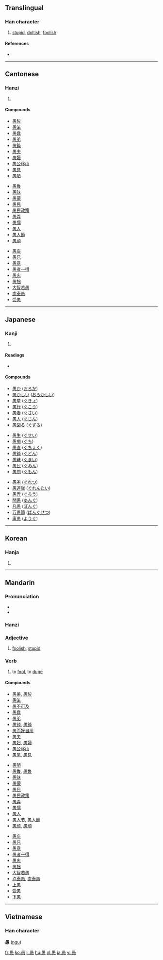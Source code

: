==Translingual==

===Han character===
{{Han char|rn=61|rad=心|as=09|sn=13|four=6033<sub>2</sub>|canj=田月心 (WBP)}}

# [[stupid]], [[doltish]], [[foolish]]

====References====
* {{Han ref|kx=0395.120|dkj=10946|hdz=42321.070|uh=611A|ud=24858|bh=B74D|bd=46925}}

----

==Cantonese==

===Hanzi===
{{yue-hanzi|jyut=|y=yu4}}

# {{defn|Cantonese|sort=心09}}

====Compounds====
{{top3}}
* [[愚騃]]
* [[愚笨]]
* [[愚蠢]]
* [[愚弟]]
* [[愚鈍]]
* [[愚夫]]
* [[愚婦]]
* [[愚公移山]]
* [[愚見]]
* [[愚陋]]
{{mid3}}
* [[愚魯]]
* [[愚昧]]
* [[愚蒙]]
* [[愚民]]
* [[愚民政策]]
* [[愚弄]]
* [[愚懦]]
* [[愚人]]
* [[愚人節]]
* [[愚頑]]
{{mid3}}
* [[愚妄]]
* [[愚兄]]
* [[愚意]]
* [[愚者一得]]
* [[愚忠]]
* [[愚拙]]
* [[大智若愚]]
* [[盧泰愚]]
* [[受愚]]
{{bottom}}

----

==Japanese==

===Kanji===
{{ja-kanji|grade=c|rs=心09}}

# {{defn|Japanese}}

====Readings====
* {{ja-readings|on=[[ぐ]] (gu)|kun=[[おろか]] (oroka)}}

====Compounds====
{{top3}}
* [[愚か]] ([[おろか]])
* [[愚かしい]] ([[おろかしい]])
* [[愚挙]] ([[ぐきょ]])
* [[愚行]] ([[ぐこう]])
* [[愚妻]] ([[ぐさい]])
* [[愚人]] ([[ぐじん]])
* [[愚図る]] ([[ぐずる]])
{{mid3}}
* [[愚生]] ([[ぐせい]])
* [[愚痴]] ([[ぐち]])
* [[愚直]] ([[ぐちょく]])
* [[愚鈍]] ([[ぐどん]])
* [[愚昧]] ([[ぐまい]])
* [[愚民]] ([[ぐみん]])
* [[愚問]] ([[ぐもん]])
{{mid3}}
* [[愚劣]] ([[ぐれつ]])
* [[愚連隊]] ([[ぐれんたい]])
* [[愚弄]] ([[ぐろう]])
* [[闇愚]] ([[あんぐ]])
* [[凡愚]] ([[ぼんぐ]])
* [[万愚節]] ([[ばんぐせつ]])
* [[庸愚]] ([[ようぐ]])
{{bottom}}

----

==Korean==

===Hanja===
{{ko-hanja|hangeul=우|eumhun=|rv=u|mr=u|y=wu}}

# {{defn|Korean|sort=心09}}

----

==Mandarin==

===Pronunciation===
* {{audio|Zh-yú.ogg|audio}}
* {{IPA|[ y˧˥ ]}}

===Hanzi===
{{cmn-hanzi|pin=[[yú]] ([[yu2]])|wg=yü<sup>2</sup>}}

===Adjective===
{{cmn-adj|ts|pin=yú|pint=yu2|rs=心09}}

# [[foolish]], [[stupid]]

===Verb===
{{cmn-verb|ts|pin=yú|pint=yu2|rs=心09}}

# to [[fool]], to [[dupe]]

====Compounds====
{{top3}}
* [[愚呆]], [[愚騃]]
* [[愚笨]]
* [[愚不可及]]
* [[愚蠢]]
* [[愚弟]]
* [[愚钝]], [[愚鈍]]
* [[愚而好自用]]
* [[愚夫]]
* [[愚妇]], [[愚婦]]
* [[愚公移山]]
* [[愚见]], [[愚見]]
{{mid3}}
* [[愚陋]]
* [[愚鲁]], [[愚魯]]
* [[愚昧]]
* [[愚蒙]]
* [[愚民]]
* [[愚民政策]]
* [[愚弄]]
* [[愚懦]]
* [[愚人]]
* [[愚人节]], [[愚人節]]
* [[愚顽]], [[愚頑]]
{{mid3}}
* [[愚妄]]
* [[愚兄]]
* [[愚意]]
* [[愚者一得]]
* [[愚忠]]
* [[愚拙]]
* [[大智若愚]]
* [[卢泰愚]], [[盧泰愚]]
* [[上愚]]
* [[受愚]]
* [[下愚]]
{{bottom}}

----

==Vietnamese==
===Han character===
'''愚''' ([[ngu]])

[[fr:愚]]
[[ko:愚]]
[[li:愚]]
[[hu:愚]]
[[nl:愚]]
[[ja:愚]]
[[vi:愚]]